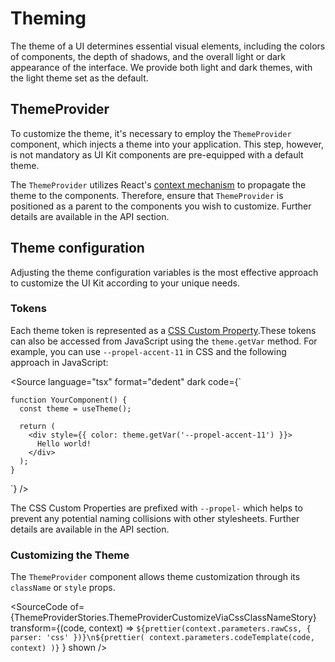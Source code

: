 
<Meta title="Customization/Theming" />

# Theming

The theme of a UI determines essential visual elements, including the colors of components, the depth of shadows, and
the overall light or dark appearance of the interface. We provide both light and dark themes, with the light theme set
as the default.

## ThemeProvider

To customize the theme, it's necessary to employ the `ThemeProvider` component, which injects a theme into your
application. This step, however, is not mandatory as UI Kit components are pre-equipped with a default theme.

The `ThemeProvider` utilizes React's [context mechanism](https://react.dev/learn/passing-data-deeply-with-context) to
propagate the theme to the components. Therefore, ensure that `ThemeProvider` is positioned as a parent to the
components you wish to customize. Further details are available in
the&#160;<LinkTo kind="API/ThemeProvider" story="overview">API section</LinkTo>.

## Theme configuration

Adjusting the theme configuration variables is the most effective approach to customize the UI Kit according to your
unique needs.

### Tokens

Each theme token is represented as a
[CSS Custom Property](https://developer.mozilla.org/en-US/docs/Web/CSS/Using_CSS_custom_properties).These tokens can
also be accessed from JavaScript using the `theme.getVar` method. For example, you can use `--propel-accent-11` in CSS
and the following approach in JavaScript:

<Source
  language="tsx"
  format="dedent"
  dark
  code={`

    function YourComponent() {
      const theme = useTheme();

      return (
        <div style={{ color: theme.getVar('--propel-accent-11') }}>
          Hello world!
        </div>
      );
    }

`} />

The CSS Custom Properties are prefixed with `--propel-` which helps to prevent any potential naming collisions with
other stylesheets. Further details are available in the <LinkTo kind="API/ThemeTokenProps" story="overview"> API
section</LinkTo>.

### Customizing the Theme

The `ThemeProvider` component allows theme customization through its `className` or `style` props.

<SourceCode
  of={ThemeProviderStories.ThemeProviderCustomizeViaCssClassNameStory}
  transform={(code, context) =>
    `${prettier(context.parameters.rawCss, { parser: 'css' })}\n${prettier(
      context.parameters.codeTemplate(code, context)
    )}`
  }
  shown
/>
